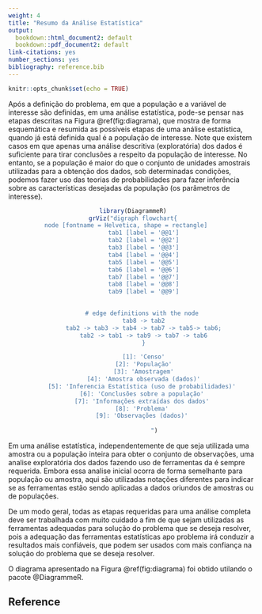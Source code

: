 ```yaml
---
weight: 4
title: "Resumo da Análise Estatística"
output:
  bookdown::html_document2: default
  bookdown::pdf_document2: default
link-citations: yes
number_sections: yes
bibliography: reference.bib
---
```


```r
knitr::opts_chunk$set(echo = TRUE)
```

Após a definição do problema, em que a população e a variável de interesse são definidas, em uma análise estatística, pode-se pensar nas etapas descritas na Figura \@ref(fig:diagrama), que mostra de forma esquemática e resumida as possíveis etapas de uma análise estatística, quando já está definida qual é a população de interesse. Note que existem casos em que apenas uma análise descritiva (exploratória) dos dados é suficiente para tirar conclusões a respeito da população de interesse. No entanto, se a população é maior do que o conjunto de unidades amostrais utilizadas para a obtenção dos dados, sob determinadas condições, podemos fazer uso das teorias de probabilidades para fazer inferência sobre as características desejadas da população (os parâmetros de interesse).

<center> 
```r
library(DiagrammeR)
grViz("digraph flowchart{
    node [fontname = Helvetica, shape = rectangle]        
      tab1 [label = '@@1']
      tab2 [label = '@@2']
      tab3 [label = '@@3']
      tab4 [label = '@@4']
      tab5 [label = '@@5']
      tab6 [label = '@@6']
      tab7 [label = '@@7']
      tab8 [label = '@@8']
      tab9 [label = '@@9']
         

      # edge definitions with the node 
      tab8 -> tab2
      tab2 -> tab3 -> tab4 -> tab7 -> tab5-> tab6;
      tab2 -> tab1 -> tab9 -> tab7 -> tab6
      }

      [1]: 'Censo'
      [2]: 'População'
      [3]: 'Amostragem'
      [4]: 'Amostra observada (dados)'
      [5]: 'Inferencia Estatística (uso de probabilidades)' 
      [6]: 'Conclusões sobre a população' 
      [7]: 'Informações extraídas dos dados' 
      [8]: 'Problema' 
      [9]: 'Observações (dados)' 
     
            ")
```

</center> 

Em uma análise estatística, independentemente de que seja utilizada uma amostra ou a população inteira para obter o conjunto de observações,  uma analise exploratória dos dados fazendo uso de ferramentas da \textbf{estatística descritiva} é sempre requerida. Embora essa analise inicial ocorra de forma semelhante para população ou amostra, aqui são utilizadas notações diferentes para indicar se as ferramentas estão sendo aplicadas a dados oriundos de amostras ou de populações.


De um modo geral, todas as etapas requeridas para uma análise completa deve ser trabalhada com muito cuidado a fim de que sejam utilizadas as ferramentas adequadas para solução do problema que se deseja resolver, pois a adequação das ferramentas estatísticas apo problema irá conduzir a resultados mais confiáveis, que podem ser usados com mais confiança na solução do problema que se deseja resolver.





O diagrama apresentado na Figura \@ref(fig:diagrama) foi obtido utilando o pacote @DiagrammeR.

## Reference